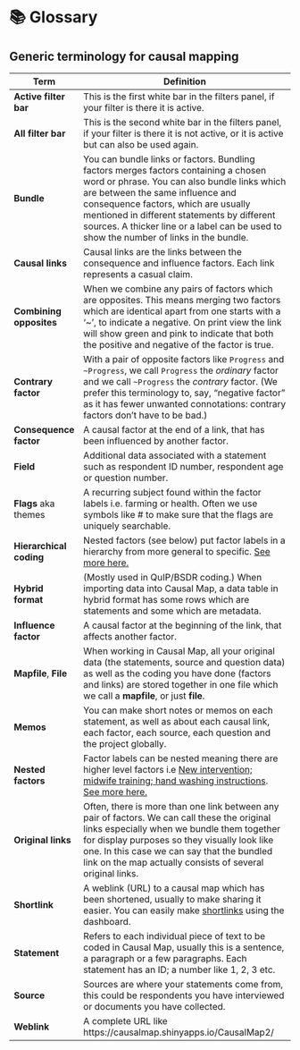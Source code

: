 #  📚 Glossary{#glossary}

## Generic terminology for causal mapping

| Term | **Definition** |
| ---------- | ------------------------------------------------------- |
| **Active filter bar** | This is the first white bar in the filters panel, if your filter is there it is active. |
| **All filter bar** | This is the second white bar in the filters panel, if your filter is there it is not active, or it is active but can also be used again. |
| **Bundle** | You can bundle links or factors. Bundling factors merges factors containing a chosen word or phrase. You can also bundle links which are between the same influence and consequence factors, which are usually mentioned in different statements by different sources. A thicker line or a label can be used to show the number of links in the bundle. |
| **Causal links** | Causal links are the links between the consequence and influence factors. Each link represents a casual claim. |
| **Combining opposites** | When we combine any pairs of factors which are opposites. This means merging two factors which are identical apart from one starts with a '~', to indicate a negative. On print view the link will show green and pink to indicate that both the positive and negative of the factor is true. |
| **Contrary factor** | With a pair of opposite factors like `Progress` and `~Progress`, we call `Progress` the *ordinary* factor and we call `~Progress` the *contrary* factor. (We prefer this terminology to, say, "negative factor" as it has fewer unwanted connotations: contrary factors don't have to be bad.) |
| **Consequence factor** | A causal factor at the end of a link, that has been influenced by another factor. |
| **Field** | Additional data associated with a statement such as respondent ID number, respondent age or question number. |
| **Flags** aka themes             | A recurring subject found within the factor labels i.e. farming or health. Often we use symbols like # to make sure that the flags are uniquely searchable. |
| **Hierarchical coding** | Nested factors (see below) put factor labels in a hierarchy from more general to specific. [See more here.](#simplifying) |
| **Hybrid format** | (Mostly used in QuIP/BSDR coding.) When importing data into Causal Map, a data table in hybrid format has some rows which are statements and some which are metadata. |
| **Influence factor** | A causal factor at the beginning of the link, that affects another factor. |
| **Mapfile**, **File** | When working in Causal Map, all your original data (the statements, source and question data) as well as the coding you have done (factors and links) are stored together in one file which we call a **mapfile**, or just **file**. |
| **Memos**               | You can make short notes or memos on each statement, as well as about each causal link, each factor, each source, each question and the project globally. |
| **Nested factors** | Factor labels can be nested meaning there are higher level factors i.e <u>New intervention; midwife training; hand washing instructions</u>. [See more here.](#simplifying) |
| **Original links** | Often, there is more than one link between any pair of factors. We can call these the original links especially when we bundle them together for display purposes so they visually look like one. In this case we can say that the bundled link on the map actually consists of several original links. |
| **Shortlink** | A weblink (URL) to a causal map which has been shortened, usually to make sharing it easier. You can easily make [shortlinks](#xshortlinks) using the dashboard. |
| **Statement** | Refers to each individual piece of text to be coded in Causal Map, usually this is a sentence, a paragraph or a few paragraphs. Each statement has an ID; a number like 1, 2, 3 etc. |
| **Source** | Sources are where your statements come from, this could be respondents you have interviewed or documents you have collected. |
| **Weblink** | A complete URL like https://causalmap.shinyapps.io/CausalMap2/ |


